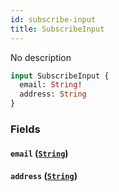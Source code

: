 ```yaml
---
id: subscribe-input
title: SubscribeInput
---
```



No description

```graphql
input SubscribeInput {
  email: String!
  address: String
}
```


### Fields

#### `email` ([`String`](/cyberconnect-api/reference/scalars/string))




#### `address` ([`String`](/cyberconnect-api/reference/scalars/string))






